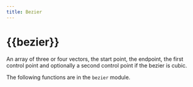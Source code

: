 ```yaml
---
title: Bezier
---
```


# {{bezier}}

An <Type>array</Type> of three or four <Type>vector</Type>s, the start point, the endpoint, the first control point and optionally a second control point if the bezier is cubic.

The following functions are in the `bezier` module.


<Combined/>
